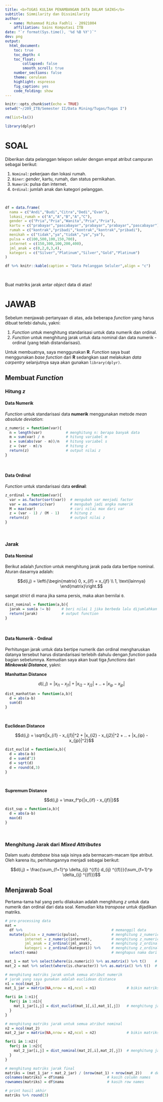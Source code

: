 ```yaml
---
title: <b>TUGAS KULIAH PENAMBANGAN DATA DALAM SAINS</b>
subtitle: Simmilarity dan Dissimilarity
author: 
  - name: Mohammad Rizka Fadhli - 20921004
    affiliation: Sains Komputasi ITB
date: "`r format(Sys.time(), '%d %B %Y')`"
dev: png
output:
  html_document:
    toc: true
    toc_depth: 4
    toc_float: 
        collapsed: false
        smooth_scroll: true
    number_sections: false
    theme: cerulean
    highlight: espresso
    fig_caption: yes
    code_folding: show
---
```


```r
knitr::opts_chunk$set(echo = TRUE)
setwd("~/209_ITB/Semester II/Data Mining/Tugas/Tugas I")

rm(list=ls())

library(dplyr)
```

# SOAL

Diberikan data pelanggan telepon seluler dengan empat atribut campuran sebagai berikut:

1. `Nominal`: pekerjaan dan lokasi rumah.
1. `Biner`: _gender_, kartu, rumah, dan status pernikahan.
1. `Numerik`: pulsa dan internet.
1. `Ordinal`: jumlah anak dan kategori pelanggan.

<br>

```r
df = data.frame(
  nama = c("Andi","Budi","Citra","Dedi","Evan"),
  lokasi_rumah = c("A","A","B","A","C"),
  gender = c("Pria","Pria","Wanita","Pria","Pria"),
  kartu = c("prabayar","pascabayar","prabayar","prabayar","pascabayar"),
  rumah = c("kontrak","pribadi","kontrak","kontrak","pribadi"),
  menikah = c("tidak","ya","tidak","ya","ya"),
  pulsa = c(100,500,100,150,700),
  internet = c(150,300,100,200,400),
  jml_anak = c(0,2,0,3,4),
  kategori = c("Silver","Platinum","Silver","Gold","Platinum")
)

df %>% knitr::kable(caption = "Data Pelanggan Seluler",align = "c")
```

<br>

Buat matriks jarak antar _object_ data di atas!

# JAWAB

Sebelum menjawab pertanyaan di atas, ada beberapa _function_ yang harus dibuat terlebi dahulu, yakni:

1. _Function_ untuk menghitung standarisasi untuk data numerik dan ordinal.
1. _Function_ untuk menghitung jarak untuk data nominal dan data numerik - ordinal (yang telah distandarisasi).

Untuk membuatnya, saya menggunakan __R__. _Function_ saya buat menggunakan _base function_ dari __R__ sedangkan saat melakukan _data carpentry_ selanjutnya saya akan gunakan `library(dplyr)`.

## Membuat _Function_

### Hitung $z$

#### Data Numerik

_Function_ untuk standarisasi data __numerik__ menggunakan metode _mean absolute deviation_:

```r
z_numeric = function(var){
  n = length(var)           # menghitung n: berapa banyak data
  m = sum(var) / n          # hitung variabel m
  s = sum(abs(var - m))/n   # hitung variabel s
  z = (var - m)/s           # hitung z
  return(z)                 # output nilai z
}
```

<br>

#### Data Ordinal

_Function_ untuk standarisasi data __ordinal__:

```r
z_ordinal = function(var){
  var = as.factor(sort(var))  # mengubah var menjadi factor
  var = as.numeric(var)       # mengubah jadi angka numerik
  M = max(var)                # cari nilai max dari var
  z = (var - 1) / (M - 1)     # hitung z
  return(z)                   # output nilai z
}
```

<br>

### Jarak

#### Data Nominal

Berikut adalah _function_ untuk menghitung jarak pada data bertipe nominal. Aturan dasarnya adalah:

$$d(i,j) = \left\{\begin{matrix}
0, x_{if} = x_{jf} \\ 1, \text{lainnya}
\end{matrix}\right.$$

sangat _strict_ di mana jika sama persis, maka akan bernilai `0`.

```r
dist_nominal = function(a,b){
  jarak = sum(a != b)     # beri nilai 1 jika berbeda lalu dijumlahkan
  return(jarak)           # output function
}
```

<br>

#### Data Numerik - Ordinal

Perhitungan jarak untuk data bertipe numerik dan ordinal mengharuskan datanya tersebut harus distandarisasi terlebih dahulu dengan _function_ pada bagian sebelumnya. Kemudian saya akan buat tiga _functions_ dari ___Minkowski Distance___, yakni:

__Manhattan Distance__

$$d(i,j) = |x_{i1} - x_{j1}| + |x_{i2} - x_{j2}| + .. + |x_{ip} - x_{jp}|$$

```r
dist_manhattan = function(a,b){
  d = abs(a-b)
  sum(d)
}
```

<br>

__Euclidean Distance__

$$d(i,j) = \sqrt{|x_{i1} - x_{j1}|^2 + |x_{i2} - x_{j2}|^2 + .. + |x_{ip} - x_{jp}|^2}$$

```r
dist_euclid = function(a,b){
  d = abs(a-b)
  d = sum(d^2)
  d = sqrt(d)
  d = round(d,3)
}
```

<br>

__Supremum Distance__

$$d(i,j) = \max_f^p{|x_{if} - x_{jf}|}$$

```r
dist_sup = function(a,b){
  d = abs(a-b)
  max(d)
}
```

<br>

### Menghitung Jarak dari _Mixed Attributes_

Dalam suatu _database_ bisa saja isinya ada bermacam-macam tipe atribut. Oleh karena itu, perhitungannya menjadi sebagai berikut:

$$d(i,j) = \frac{\sum_{f=1}^p \delta_{ij} ^{(f)} d_{ij} ^{(f)}}{\sum_{f=1}^p \delta_{ij} ^{(f)}}$$


## Menjawab Soal

Pertama-tama hal yang perlu dilakukan adalah menghitung $z$ untuk data numerik dan ordinal dari data soal. Kemudian kita _transpose_ untuk dijadikan matriks.

```r
# pre-processing data
mat = 
  df %>%                                         # memanggil data
  mutate(pulsa = z_numeric(pulsa),               # menghitung z_numeric dari atribut pulsa
         internet = z_numeric(internet),         # menghitung z_numeric dari atribut internet
         jml_anak = z_ordinal(jml_anak),         # menghitung z_ordinal dari atribut jumlah anak
         kategori = z_ordinal(kategori)) %>%     # menghitung z_ordinal dari atribut kategori
  select(-nama)                                  # menghapus nama dari data

mat_1 = mat %>% select(where(is.numeric)) %>% as.matrix() %>% t()    # mengambil hanya variabel numerik
mat_2 = mat %>% select(where(is.character)) %>% as.matrix() %>% t()  # mengambil hanya variabel non numerik

# menghitung matriks jarak untuk semua atribut numerik
# jarak yang saya gunakan adalah euclidean distance
n1 = ncol(mat_1)
mat_1_jar = matrix(NA,nrow = n1,ncol = n1)              # bikin matriks template berukuran n1 x n1

for(i in 1:n1){                                         
  for(j in 1:n1){
    mat_1_jar[i,j] = dist_euclid(mat_1[,i],mat_1[,j])   # menghitung jarak pasangan per baris data object
  }
}

# menghitung matriks jarak untuk semua atribut nominal
n2 = ncol(mat_2)
mat_2_jar = matrix(NA,nrow = n2,ncol = n2)              # bikin matriks template berukuran n2 x n2

for(i in 1:n2){
  for(j in 1:n2){
    mat_2_jar[i,j] = dist_nominal(mat_2[,i],mat_2[,j])  # menghitung jarak pasangan per baris data object
  }
}

# menghitung matriks jarak final
matriks = (mat_1_jar + mat_2_jar) / (nrow(mat_1) + nrow(mat_2))    # delta yang saya gunakan per atribut adalah 1 sehingga dibagi 9 atribut
colnames(matriks) = df$nama                    # kasih column names
rownames(matriks) = df$nama                    # kasih row names

# print hasil akhir
matriks %>% round(3)
```
